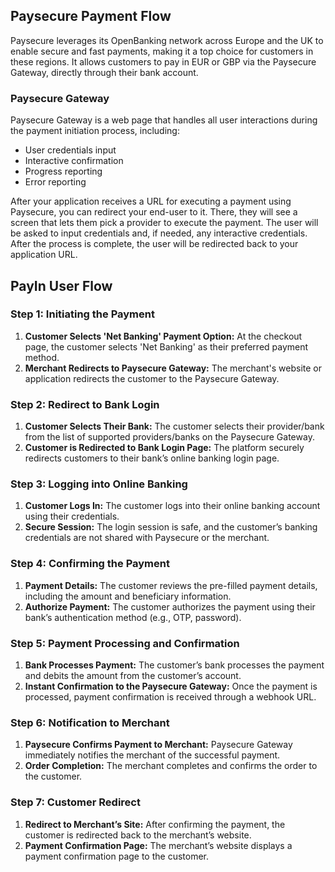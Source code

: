 ## Paysecure Payment Flow

Paysecure leverages its OpenBanking network across Europe and the UK to enable secure and fast payments, making it a top choice for customers in these regions. It allows customers to pay in EUR or GBP via the Paysecure Gateway, directly through their bank account.

### Paysecure Gateway
Paysecure Gateway is a web page that handles all user interactions during the payment initiation process, including:

- User credentials input
- Interactive confirmation
- Progress reporting
- Error reporting

After your application receives a URL for executing a payment using Paysecure, you can redirect your end-user to it. There, they will see a screen that lets them pick a provider to execute the payment. The user will be asked to input credentials and, if needed, any interactive credentials. After the process is complete, the user will be redirected back to your application URL.

## PayIn User Flow

### Step 1: Initiating the Payment
1. **Customer Selects 'Net Banking' Payment Option:** At the checkout page, the customer selects 'Net Banking' as their preferred payment method.
2. **Merchant Redirects to Paysecure Gateway:** The merchant's website or application redirects the customer to the Paysecure Gateway.

### Step 2: Redirect to Bank Login
1. **Customer Selects Their Bank:** The customer selects their provider/bank from the list of supported providers/banks on the Paysecure Gateway.
2. **Customer is Redirected to Bank Login Page:** The platform securely redirects customers to their bank’s online banking login page.

### Step 3: Logging into Online Banking
1. **Customer Logs In:** The customer logs into their online banking account using their credentials.
2. **Secure Session:** The login session is safe, and the customer’s banking credentials are not shared with Paysecure or the merchant.

### Step 4: Confirming the Payment
1. **Payment Details:** The customer reviews the pre-filled payment details, including the amount and beneficiary information.
2. **Authorize Payment:** The customer authorizes the payment using their bank’s authentication method (e.g., OTP, password).

### Step 5: Payment Processing and Confirmation
1. **Bank Processes Payment:** The customer’s bank processes the payment and debits the amount from the customer’s account.
2. **Instant Confirmation to the Paysecure Gateway:** Once the payment is processed, payment confirmation is received through a webhook URL.

### Step 6: Notification to Merchant
1. **Paysecure Confirms Payment to Merchant:** Paysecure Gateway immediately notifies the merchant of the successful payment.
2. **Order Completion:** The merchant completes and confirms the order to the customer.

### Step 7: Customer Redirect
1. **Redirect to Merchant’s Site:** After confirming the payment, the customer is redirected back to the merchant’s website.
2. **Payment Confirmation Page:** The merchant’s website displays a payment confirmation page to the customer.
